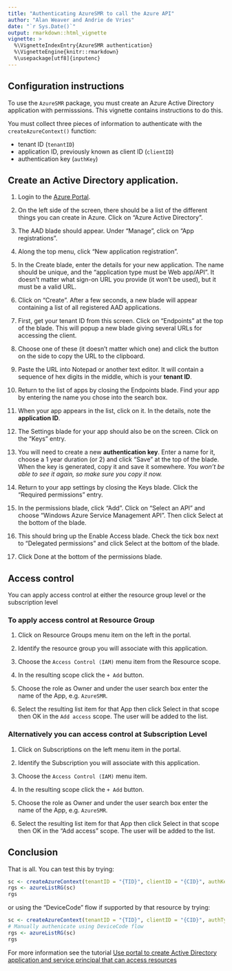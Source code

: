 ```yaml
---
title: "Authenticating AzureSMR to call the Azure API"
author: "Alan Weaver and Andrie de Vries"
date: "`r Sys.Date()`"
output: rmarkdown::html_vignette
vignette: >
  %\VignetteIndexEntry{AzureSMR authentication}
  %\VignetteEngine{knitr::rmarkdown}
  %\usepackage[utf8]{inputenc}
---
```


## Configuration instructions

To use the `AzureSMR` package, you must create an Azure Active Directory application with permisssions. This vignette contains instructions to do this.

You must collect three pieces of information to authenticate with the `createAzureContext()` function:

* tenant ID (`tenantID`)
* application ID, previously known as client ID (`clientID`)
* authentication key (`authKey`) 

## Create an Active Directory application.

1. Login to the [Azure Portal](https://portal.azure.com).

1. On the left side of the screen, there should be a list of the different things you can create in Azure. Click on "Azure Active Directory".

1. The AAD blade should appear. Under "Manage", click on "App registrations".

1. Along the top menu, click "New application registration".

1. In the Create blade, enter the details for your new application. The name should be unique, and the "application type must be Web app/API". It doesn't matter what sign-on URL you provide (it won't be used), but it must be a valid URL.

1. Click on "Create". After a few seconds, a new blade will appear containing a list of all registered AAD applications.

1. First, get your tenant ID from this screen. Click on "Endpoints" at the top of the blade. This will popup a new blade giving several URLs for accessing the client.

1. Choose one of these (it doesn't matter which one) and click the button on the side to copy the URL to the clipboard.

1. Paste the URL into Notepad or another text editor. It will contain a sequence of hex digits in the middle, which is your **tenant ID**.

1. Return to the list of apps by closing the Endpoints blade. Find your app by entering the name you chose into the search box.

1. When your app appears in the list, click on it. In the details, note the **application ID**.

1. The Settings blade for your app should also be on the screen. Click on the "Keys" entry.

1. You will need to create a new **authentication key**. Enter a name for it, choose a 1 year duration (or 2) and click "Save" at the top of the blade. When the key is generated, copy it and save it somewhere. _You won't be able to see it again, so make sure you copy it now._

1. Return to your app settings by closing the Keys blade. Click the "Required permissions" entry.

1. In the permissions blade, click "Add". Click on "Select an API" and choose "Windows Azure Service Management API". Then click Select at the bottom of the blade.

1. This should bring up the Enable Access blade. Check the tick box next to "Delegated permissions" and click Select at the bottom of the blade.

1. Click Done at the bottom of the permissions blade.


## Access control

You can apply access control at either the resource group level or the subscription level

### To apply access control at Resource Group

1. Click on Resource Groups menu item on the left in the portal.

16. Identify the resource group you will associate with this application.

17. Choose the `Access Control (IAM)` menu item from the Resource scope.

18. In the resulting scope click the `+ Add` button.

19. Choose the role as Owner and under the user search box enter the name of the App, e.g. `AzureSMR`.

20. Select the resulting list item for that App then click Select in that scope then OK in the `Add access` scope. The user will be added to the list.


### Alternatively you can access control at Subscription Level

1. Click on Subscriptions on the left menu item in the portal.

1. Identify the Subscription you will associate with this application.

1. Choose the `Access Control (IAM)` menu item.

1. In the resulting scope click the `+ Add` button.

1. Choose the role as Owner and under the user search box enter the name of the App, e.g. `AzureSMR`.

2. Select the resulting list item for that App then click Select in that scope then OK in the "Add access" scope. The user will be added to the list.

## Conclusion

That is all.  You can test this by trying:

```r
sc <- createAzureContext(tenantID = "{TID}", clientID = "{CID}", authKey= "{KEY}")
rgs <- azureListRG(sc)
rgs
```

or using the "DeviceCode" flow if supported by that resource by trying:

```r
sc <- createAzureContext(tenantID = "{TID}", clientID = "{CID}", authType= "DeviceCode")
# Manually authenicate using DeviceCode flow
rgs <- azureListRG(sc)
rgs
```

For more information see the tutorial [Use portal to create Active Directory application and service principal that can access resources](https://azure.microsoft.com/en-us/documentation/articles/resource-group-create-service-principal-portal/)
